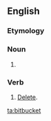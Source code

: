 ==English==
===Etymology===
{{compound|bit|bucket}}

===Noun===
{{en-noun}}

# {{alternative spelling of|bit bucket}}

===Verb===
{{en-verb}}

# {{computing}} [[delete#English|Delete]].
[[ta:bitbucket]]